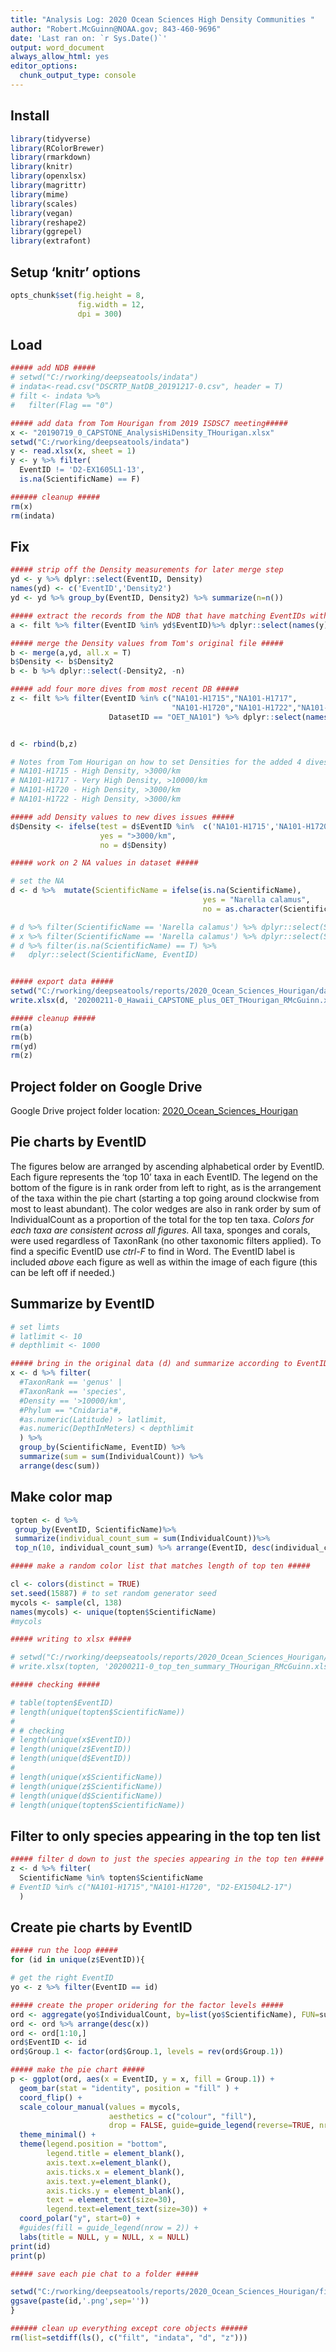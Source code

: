 ```yaml
---
title: "Analysis Log: 2020 Ocean Sciences High Density Communities "
author: "Robert.McGuinn@NOAA.gov; 843-460-9696"
date: 'Last ran on: `r Sys.Date()`'
output: word_document
always_allow_html: yes
editor_options: 
  chunk_output_type: console
---
```


## Install
```r
library(tidyverse)
library(RColorBrewer)
library(rmarkdown)
library(knitr)
library(openxlsx)
library(magrittr)
library(mime)
library(scales)
library(vegan)
library(reshape2)
library(ggrepel)
library(extrafont)

```

## Setup 'knitr' options
```r
opts_chunk$set(fig.height = 8,
               fig.width = 12, 
               dpi = 300)
```

## Load

```r
##### add NDB ##### 
# setwd("C:/rworking/deepseatools/indata")
# indata<-read.csv("DSCRTP_NatDB_20191217-0.csv", header = T)
# filt <- indata %>%
#   filter(Flag == "0")

##### add data from Tom Hourigan from 2019 ISDSC7 meeting##### 
x <- "20190719_0_CAPSTONE_AnalysisHiDensity_THourigan.xlsx"
setwd("C:/rworking/deepseatools/indata")
y <- read.xlsx(x, sheet = 1)
y <- y %>% filter(
  EventID != 'D2-EX1605L1-13',
  is.na(ScientificName) == F)

###### cleanup ##### 
rm(x)
rm(indata)
```

## Fix

```r
##### strip off the Density measurements for later merge step
yd <- y %>% dplyr::select(EventID, Density)
names(yd) <- c('EventID','Density2')
yd <- yd %>% group_by(EventID, Density2) %>% summarize(n=n()) 

##### extract the records from the NDB that have matching EventIDs with Tom's file ##### 
a <- filt %>% filter(EventID %in% yd$EventID)%>% dplyr::select(names(y))

##### merge the Density values from Tom's original file ##### 
b <- merge(a,yd, all.x = T)
b$Density <- b$Density2
b <- b %>% dplyr::select(-Density2, -n)

##### add four more dives from most recent DB ##### 
z <- filt %>% filter(EventID %in% c("NA101-H1715","NA101-H1717",
                                    "NA101-H1720","NA101-H1722","NA101-H1724"), 
                      DatasetID == "OET_NA101") %>% dplyr::select(names(y))


d <- rbind(b,z) 

# Notes from Tom Hourigan on how to set Densities for the added 4 dives
# NA101-H1715 - High Density, >3000/km
# NA101-H1717 - Very High Density, >10000/km
# NA101-H1720 - High Density, >3000/km
# NA101-H1722 - High Density, >3000/km

##### add Density values to new dives issues #####
d$Density <- ifelse(test = d$EventID %in%  c('NA101-H1715','NA101-H1720','NA101-H1722', "NA101-H1724", "NA101-H1717"), 
                    yes = ">3000/km", 
                    no = d$Density)

##### work on 2 NA values in dataset ##### 

# set the NA
d <- d %>%  mutate(ScientificName = ifelse(is.na(ScientificName),
                                           yes = "Narella calamus",
                                           no = as.character(ScientificName)))

# d %>% filter(ScientificName == 'Narella calamus') %>% dplyr::select(ScientificName, EventID)
# x %>% filter(ScientificName == 'Narella calamus') %>% dplyr::select(ScientificName, EventID)
# d %>% filter(is.na(ScientificName) == T) %>% 
#   dplyr::select(ScientificName, EventID)


##### export data ##### 
setwd("C:/rworking/deepseatools/reports/2020_Ocean_Sciences_Hourigan/data")
write.xlsx(d, '20200211-0_Hawaii_CAPSTONE_plus_OET_THourigan_RMcGuinn.xlsx')  

##### cleanup #####
rm(a)
rm(b)
rm(yd)
rm(z)

```

## Project folder on Google Drive

Google Drive project folder location: [2020_Ocean_Sciences_Hourigan](https://drive.google.com/open?id=1NqMKNQYSGMTGR_KcSh8NdTV6ZQgsmMkA)

## Pie charts by EventID

The figures below are arranged by ascending alphabetical order by EventID.  Each figure represents the 'top 10' taxa in each EventID.  The legend on the bottom of the figure is in rank order from left to right, as is the arrangement of the taxa within the pie chart (starting a top going around clockwise from most to least abundant).  The color wedges are also in rank order by sum of IndividualCount as a proportion of the total for the top ten taxa. *Colors for each taxa are consistent across all figures.* All taxa, sponges and corals, were used regardless of TaxonRank (no other taxonomic filters applied). To find a specific EventID use *ctrl-F* to find in Word.  The EventID label is included *above* each figure as well as within the image of each figure (this can be left off if needed.) 

## Summarize by EventID

```r

# set limts
# latlimit <- 10
# depthlimit <- 1000

##### bring in the original data (d) and summarize according to EventIDs of interest #####
x <- d %>% filter(
  #TaxonRank == 'genus' |
  #TaxonRank == 'species',
  #Density == '>10000/km', 
  #Phylum == "Cnidaria"#,
  #as.numeric(Latitude) > latlimit,
  #as.numeric(DepthInMeters) < depthlimit
  ) %>%
  group_by(ScientificName, EventID) %>%
  summarize(sum = sum(IndividualCount)) %>%
  arrange(desc(sum))
```

## Make color map

```r

topten <- d %>%
 group_by(EventID, ScientificName)%>%
 summarize(individual_count_sum = sum(IndividualCount))%>%
 top_n(10, individual_count_sum) %>% arrange(EventID, desc(individual_count_sum))

##### make a random color list that matches length of top ten #####

cl <- colors(distinct = TRUE)
set.seed(15887) # to set random generator seed
mycols <- sample(cl, 138)
names(mycols) <- unique(topten$ScientificName)
#mycols

##### writing to xlsx #####

# setwd("C:/rworking/deepseatools/reports/2020_Ocean_Sciences_Hourigan/data")
# write.xlsx(topten, '20200211-0_top_ten_summary_THourigan_RMcGuinn.xlsx')  

##### checking ##### 

# table(topten$EventID)
# length(unique(topten$ScientificName))
# 
# # checking
# length(unique(x$EventID))
# length(unique(z$EventID))
# length(unique(d$EventID))
# 
# length(unique(x$ScientificName))
# length(unique(z$ScientificName))
# length(unique(d$ScientificName))
# length(unique(topten$ScientificName))

```

## Filter to only species appearing in the top ten list  

```r
##### filter d down to just the species appearing in the top ten ##### 
z <- d %>% filter(
  ScientificName %in% topten$ScientificName
# EventID %in% c("NA101-H1715","NA101-H1720", "D2-EX1504L2-17")
  )
```

## Create pie charts by EventID

```r
##### run the loop ##### 
for (id in unique(z$EventID)){

# get the right EventID
yo <- z %>% filter(EventID == id)

##### create the proper oridering for the factor levels #####
ord <- aggregate(yo$IndividualCount, by=list(yo$ScientificName), FUN=sum) 
ord <- ord %>% arrange(desc(x))
ord <- ord[1:10,]
ord$EventID <- id
ord$Group.1 <- factor(ord$Group.1, levels = rev(ord$Group.1))

##### make the pie chart ##### 
p <- ggplot(ord, aes(x = EventID, y = x, fill = Group.1)) +
  geom_bar(stat = "identity", position = "fill" ) +
  coord_flip() +
  scale_colour_manual(values = mycols, 
                      aesthetics = c("colour", "fill"),
                      drop = FALSE, guide=guide_legend(reverse=TRUE, nrow=5)) +
  theme_minimal() + 
  theme(legend.position = "bottom", 
        legend.title = element_blank(),
        axis.text.x=element_blank(),
        axis.ticks.x = element_blank(),
        axis.text.y=element_blank(),
        axis.ticks.y = element_blank(),
        text = element_text(size=30), 
        legend.text=element_text(size=30)) +
  coord_polar("y", start=0) + 
  #guides(fill = guide_legend(nrow = 2)) +
  labs(title = NULL, y = NULL, x = NULL)
print(id)
print(p)

##### save each pie chat to a folder #####

setwd("C:/rworking/deepseatools/reports/2020_Ocean_Sciences_Hourigan/figures")
ggsave(paste(id,'.png',sep=''))
}

###### clean up everything except core objects ###### 
rm(list=setdiff(ls(), c("filt", "indata", "d", "z")))
```

